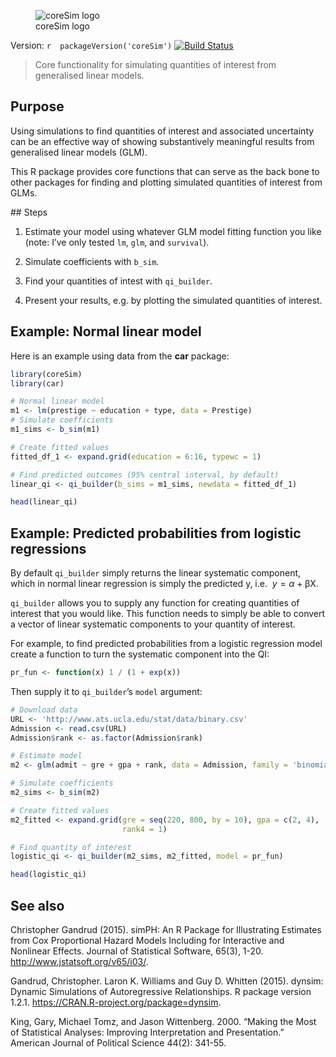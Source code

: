 ![coreSim logo](img/coreSim_logo.png)

Version: `r  packageVersion('coreSim')` [![Build Status](https://travis-ci.org/christophergandrud/coreSim.svg?branch=master)](https://travis-ci.org/christophergandrud/coreSim)

> Core functionality for simulating quantities of interest from generalised linear 
models.

## Purpose

Using simulations to find quantities of interest and associated uncertainty
can be an effective way of showing substantively meaningful results from 
generalised linear models (GLM). 

This R package provides core functions that can serve as the back bone to other
packages for finding and plotting simulated quantities of interest from GLMs.

## Steps

1. Estimate your model using whatever GLM model fitting function you like 
(note: I've only tested `lm`, `glm`, and `survival`).

2. Simulate coefficients with `b_sim`.

3. Find your quantities of intest with `qi_builder`.

4. Present your results, e.g. by plotting the simulated quantities of 
interest.

## Example: Normal linear model 

Here is an example using data from the **car** package:

```r
library(coreSim)
library(car)

# Normal linear model
m1 <- lm(prestige ~ education + type, data = Prestige)
# Simulate coefficients
m1_sims <- b_sim(m1)

# Create fitted values
fitted_df_1 <- expand.grid(education = 6:16, typewc = 1)

# Find predicted outcomes (95% central interval, by default)
linear_qi <- qi_builder(b_sims = m1_sims, newdata = fitted_df_1)

head(linear_qi)
```

## Example: Predicted probabilities from logistic regressions

By default `qi_builder` simply returns the linear systematic component, which 
in normal linear regression is simply the predicted y, i.e. 
$y = \alpha + \mathrm{\beta X}$.

`qi_builder` allows you to supply any function for creating quantities of 
interest that you would like. This function needs to simply be able to convert
a vector of linear systematic components to your quantity of interest. 

For example, to find predicted probabilities from a logistic regression model
create a function to turn the systematic component into the QI:

```r
pr_fun <- function(x) 1 / (1 + exp(x))
```

Then supply it to `qi_builder`'s `model` argument:

```r
# Download data
URL <- 'http://www.ats.ucla.edu/stat/data/binary.csv'
Admission <- read.csv(URL)
Admission$rank <- as.factor(Admission$rank)

# Estimate model
m2 <- glm(admit ~ gre + gpa + rank, data = Admission, family = 'binomial')

# Simulate coefficients
m2_sims <- b_sim(m2)

# Create fitted values
m2_fitted <- expand.grid(gre = seq(220, 800, by = 10), gpa = c(2, 4),
                         rank4 = 1)

# Find quantity of interest
logistic_qi <- qi_builder(m2_sims, m2_fitted, model = pr_fun)

head(logistic_qi)
```



## See also

Christopher Gandrud (2015). simPH: An R Package for Illustrating Estimates from
Cox Proportional Hazard Models Including for Interactive and Nonlinear Effects.
Journal of Statistical Software, 65(3), 1-20.
<http://www.jstatsoft.org/v65/i03/>.

Gandrud, Christopher. Laron K. Williams and Guy D. Whitten (2015). dynsim: Dynamic
Simulations of Autoregressive Relationships. R package version 1.2.1.
<https://CRAN.R-project.org/package=dynsim>.

King, Gary, Michael Tomz, and Jason Wittenberg. 2000. "Making the Most of 
Statistical Analyses: Improving Interpretation and Presentation." American 
Journal of Political Science 44(2): 341-55.

